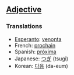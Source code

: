 ==[[Adjective]]==

===Translations===

*[[Esperanto]]: [[venonta]]
*French: [[prochain]]
*Spanish: [[próxima]]
*Japanese: [[つぎ]] (tsugi)
*Korean: [[다음]] (da-eum)